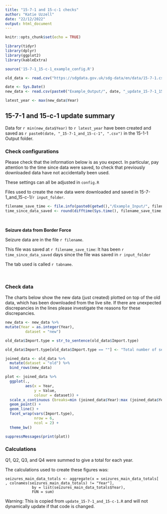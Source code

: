 ```yaml
---
title: "15-7-1 and 15-c-1 checks"
author: "Katie Uzzell"
date: "22/12/2022"
output: html_document
---
```


```r
knitr::opts_chunk$set(echo = TRUE)
```

```r
library(tidyr)
library(dplyr)
library(ggplot2)
library(kableExtra)
```

```r
source('15-7-1_15-c-1_example_config.R')

old_data <- read.csv("https://sdgdata.gov.uk/sdg-data/en/data/15-7-1.csv")

date <- Sys.Date()
new_data <- read.csv(paste0("Example_Output/", date, "_update_15-7-1_15-c-1", ".csv")) 

latest_year <- max(new_data$Year)

```

## 15-7-1 and 15-c-1 update summary

Data for `r min(new_data$Year)` to `r latest_year` have been created and 
saved as `r paste0(date, "_15-7-1_and_15-c-1", ".csv")` in the 15-1-1 Output folder.  
    
### Check configurations
Please check that the information below is as you expect. In particular, pay 
attention to the time since data were saved, to check that previously 
downloaded data have not accidentally been used.
    
These settings can all be adjusted in `config.R`
    
Files used to create the new data were downloaded and saved in 
15-7-1_and_15-c-1/`r input_folder`.  
  
```r
filename_save_time <- file.info(paste0(getwd(),"/Example_Input/", filename), full.names = TRUE)$ctime[1]
time_since_data_saved <- round(difftime(Sys.time(), filename_save_time, units = "days"), 2)

```
<br>

**Seizure data from Border Force**  

Seizure data are in the file `r filename`.   

This file was saved at `r filename_save_time`: It has been 
`r time_since_data_saved` days since the file was saved in 
`r input_folder`  

The tab used is called
`r tabname`. 
    
<br>


### Check data
The charts below show the new data (just created) plotted on top of the old data,
which has been downloaded from the live site. If there are unexpected 
discrepancies in the lines please investigate the reasons for these discrepancies.
    
```r
new_data <- new_data %>% 
mutate(Year = as.integer(Year),
         dataset = "new") 

old_data$Import.type = str_to_sentence(old_data$Import.type)

old_data$Import.type[old_data$Import.type == ""] <- "Total number of seizures"

joined_data <- old_data %>% 
  mutate(dataset = "old") %>% 
  bind_rows(new_data)

plot <- joined_data %>% 
  ggplot(.,
         aes(x = Year,
             y = Value,
             colour = dataset)) +
  scale_x_continuous (breaks=min (joined_data$Year):max (joined_data$Year)) +
  geom_point() +
  geom_line() +
  facet_wrap(vars(Import.type),
             nrow = 6,
             ncol = 2) +
  theme_bw()  

```


```r
suppressMessages(print(plot))
```

### Calculations

Q1, Q2, Q3, and Q4 were summed to give a total for each year. 

The calculations used to create these figures was:
```
seizures_main_data_totals <- aggregate(x = seizures_main_data_totals[ , colnames(seizures_main_data_totals) != "Year"],
            by = list(seizures_main_data_totals$Year),
            FUN = sum) 
```
Warning: This is copied from `update_15-7-1_and_15-c-1.R` and will not dynamically update 
if that code is changed.

